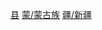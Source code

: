 [[Category:塔城县市|县]]
[[Category:新疆民族自治县|蒙/蒙古族]]
[[Category:中国蒙古族自治县|疆/新疆]]
{{catmore|和布克赛尔蒙古自治县|新疆维吾尔自治区和布克赛尔蒙古自治县}}